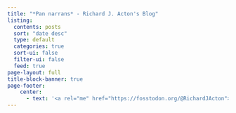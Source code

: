```yaml
---
title: "*Pan narrans* - Richard J. Acton's Blog"
listing:
  contents: posts
  sort: "date desc"
  type: default
  categories: true
  sort-ui: false
  filter-ui: false
  feed: true
page-layout: full
title-block-banner: true
page-footer: 
    center:
      - text: '<a rel="me" href="https://fosstodon.org/@RichardJActon">Mastodon</a>'
---
```



